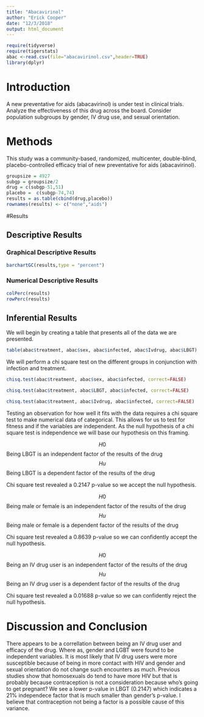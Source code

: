 ---
title: "Abacavirinol"
author: "Erick Cooper"
date: "12/3/2018"
output: html_document
---

```{r include=FALSE,echo=FALSE}
require(tidyverse)
require(tigerstats)
abac <-read.csv(file="abacavirinol.csv",header=TRUE)
library(dplyr)
```

# Introduction

<!--In this section you explain what you are trying to show.  Where did the data come from?  What is the research or other question you are trying to answer?.  If you skimp in this section expect to be marked down in your grade. Paint a picture of the project a couple of paragraphs is expected!-->

A new  preventative for aids (abacavirinol) is under test in clinical trials. Analyze the effectiveness of this drug across the board. Consider population subgroups by gender, IV drug use, and sexual orientation.

# Methods

<!--Decide on your methods:  use "variable analysis" or other appropriate descriptors.  Make sure to choose at least one graphical method and at least one numerical method. Discuss what data manipulations may be needed for example subsetting or other binning procedures and what sort of graphical displays and inferential tools will be used!-->

This study was a community-based, randomized, multicenter, double-blind, placebo-controlled efficacy trial of new  preventative for aids (abacavirinol). 

```{r}
groupsize = 4927
subgp = groupsize/2
drug = c(subgp-51,51)
placebo =  c(subgp-74,74)
results = as.table(cbind(drug,placebo))
rownames(results) <- c("none","aids")

```

#Results

<!--Divide this section into two sub-sections:  One for your descriptive  results and one for your inferential results.!-->

## Descriptive Results

### Graphical Descriptive Results

<!--Graphical results here.  Make sure to show your code.  Provide appropriate labels for axes, giving units if possible, and provide a good title for the graph, too.  Use the graphical results to describe the patterns if any that exist in the data as focused toward the research question. Bottom line is to explain the features of the graph that are relevant to conforming or departing to what is expected by your null hypothesis !-->
```{r}
barchartGC(results,type = "percent")
```

### Numerical Descriptive Results

<!--Numerical results go here. Use the numerical results to describe the patterns if any that exist in the data as focused toward the research question!-->

```{r}
colPerc(results)
rowPerc(results)
```


## Inferential Results

<!--State hypothesis clearly.  Make sure your discussion of the inferential test covers all the aspects that the test output produces, such as test statistic, p-value etc.  Make a decision about the null hypothesis, explain the assumptions on which the selected test/procedure was based, and why the chosen procedure satisfys the assumptions and is appropriate to answer the research question!-->

  We will begin by creating a table that presents all of the data we are presented.

```{r}
table(abac$treatment, abac$sex, abac$infected, abac$Ivdrug, abac$LBGT)
```

  We will perform a chi square test on the different groups in conjunction with infection and treatment.

```{r}
chisq.test(abac$treatment, abac$sex, abac$infected, correct=FALSE)

chisq.test(abac$treatment, abac$LBGT, abac$infected, correct=FALSE)

chisq.test(abac$treatment, abac$Ivdrug, abac$infected, correct=FALSE)
```
  Testing an observation for how well it fits with the data requires a chi square test to make numerical data of categorical. This allows for us to test for fitness and if the variables are independent. As the null hypothesis of a chi square test is independence we will base our hypothesis on this framing.

$$H0$$
      Being LBGT is an independent factor of the results of the drug
$$Hu$$
      Being LBGT is a dependent factor of the results of the drug

  Chi square test revealed a 0.2147 p-value so we accept the null hypothesis.
  
$$H0$$
      Being male or female is an independent factor of the results of the drug
$$Hu$$
      Being male or female is a dependent factor of the results of the drug

  Chi square test revealed a 0.8639 p-value so we can confidently accept the null hypothesis.

$$H0$$
      Being an IV drug user is an independent factor of the results of the drug
$$Hu$$
      Being an IV drug user is a dependent factor of the results of the drug
  
  Chi square test revealed a 0.01688 p-value so we can confidently reject the null hypothesis.

# Discussion and Conclusion

<!--Discussion and conclusion here.  If you found a relationship be sure to consider whether the relationship occurs because one of the variavbles causes the other, or whether they perhasps are related for some other reason.  Watch the chapter 6 videos from the GeorgeTown videos collection.!-->

  There appears to be a correllation between being an IV drug user and efficacy of the drug. Where as, gender and LGBT were found to be independent variables. It is most likely that IV drug users were more susceptible because of being in more contact with HIV and gender and sexual orientation do not change such encounters as much. Previous studies show that homosexuals do tend to have more HIV but that is probably because contraception is not a consideration because who's going to get pregnant? We see a lower p-value in LBGT (0.2147) which indicates a 21% independece factor that is much smaller than gender's p-value. I believe that contraception not being a factor is a possible cause of this variance.
